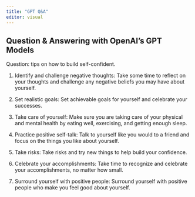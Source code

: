 ```yaml
---
title: "GPT Q&A"
editor: visual
---
```


## Question & Answering with OpenAI's GPT Models

Question: tips on how to build self-confident.

1.  Identify and challenge negative thoughts: Take some time to reflect on your thoughts and challenge any negative beliefs you may have about yourself.

2.  Set realistic goals: Set achievable goals for yourself and celebrate your successes.

3.  Take care of yourself: Make sure you are taking care of your physical and mental health by eating well, exercising, and getting enough sleep.

4.  Practice positive self-talk: Talk to yourself like you would to a friend and focus on the things you like about yourself.

5.  Take risks: Take risks and try new things to help build your confidence.

6.  Celebrate your accomplishments: Take time to recognize and celebrate your accomplishments, no matter how small.

7.  Surround yourself with positive people: Surround yourself with positive people who make you feel good about yourself.
